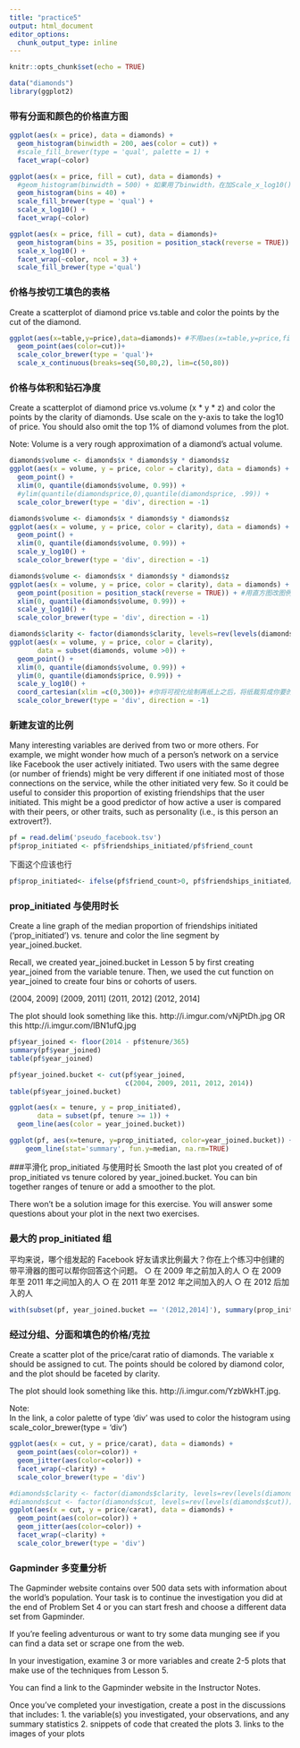 ```yaml
---
title: "practice5"
output: html_document
editor_options: 
  chunk_output_type: inline
---
```


```r
knitr::opts_chunk$set(echo = TRUE)
```

```r
data("diamonds")
library(ggplot2)
```
### 带有分面和颜色的价格直方图
```r
ggplot(aes(x = price), data = diamonds) + 
  geom_histogram(binwidth = 200, aes(color = cut)) +
  #scale_fill_brewer(type = 'qual', palette = 1) +
  facet_wrap(~color) 
```

```r
ggplot(aes(x = price, fill = cut), data = diamonds) + 
  #geom_histogram(binwidth = 500) + 如果用了binwidth，在加Scale_x_log10()有问题
  geom_histogram(bins = 40) +
  scale_fill_brewer(type = 'qual') +
  scale_x_log10() +
  facet_wrap(~color) 
```
```r
ggplot(aes(x = price, fill = cut), data = diamonds)+
  geom_histogram(bins = 35, position = position_stack(reverse = TRUE)) +
  scale_x_log10() +
  facet_wrap(~color, ncol = 3) +
  scale_fill_brewer(type ='qual')
```

### 价格与按切工填色的表格
Create a scatterplot of diamond price vs.table and color the points by the cut of
 the diamond.



```r
ggplot(aes(x=table,y=price),data=diamonds)+ #不用aes(x=table,y=price,fill=cut)，点无fill
  geom_point(aes(color=cut))+
  scale_color_brewer(type = 'qual')+
  scale_x_continuous(breaks=seq(50,80,2), lim=c(50,80))
```
### 价格与体积和钻石净度
Create a scatterplot of diamond price vs.volume (x * y * z) 
and color the points by the clarity of diamonds. 
Use scale on the y-axis to take the log10 of price. 
You should also omit the top 1% of diamond volumes from the plot.

Note: Volume is a very rough approximation of
a diamond's actual volume.


```r
diamonds$volume <- diamonds$x * diamonds$y * diamonds$z
ggplot(aes(x = volume, y = price, color = clarity), data = diamonds) +
  geom_point() +
  xlim(0, quantile(diamonds$volume, 0.99)) +
  #ylim(quantile(diamondsprice,0),quantile(diamondsprice, .99)) +
  scale_color_brewer(type = 'div', direction = -1)
```

```r
diamonds$volume <- diamonds$x * diamonds$y * diamonds$z
ggplot(aes(x = volume, y = price, color = clarity), data = diamonds) +
  geom_point() + 
  xlim(0, quantile(diamonds$volume, 0.99)) +
  scale_y_log10() +
  scale_color_brewer(type = 'div', direction = -1)
```

```r
diamonds$volume <- diamonds$x * diamonds$y * diamonds$z
ggplot(aes(x = volume, y = price, color = clarity), data = diamonds) +
  geom_point(position = position_stack(reverse = TRUE)) + #用直方图改图例顺序的方法不行
  xlim(0, quantile(diamonds$volume, 0.99)) +
  scale_y_log10() +
  scale_color_brewer(type = 'div', direction = -1)
```

```r
diamonds$clarity <- factor(diamonds$clarity, levels=rev(levels(diamonds$clarity)))
ggplot(aes(x = volume, y = price, color = clarity), 
       data = subset(diamonds, volume >0)) +
  geom_point() + 
  xlim(0, quantile(diamonds$volume, 0.99)) +
  ylim(0, quantile(diamonds$price, 0.99)) +
  scale_y_log10() +
  coord_cartesian(xlim =c(0,300))+ #你将可视化绘制再纸上之后，将纸裁剪成你要的大小。
  scale_color_brewer(type = 'div', direction = -1)
```
### 新建友谊的比例
Many interesting variables are derived from two or more others.
For example, we might wonder how much of a person's network on a service like Facebook the user actively initiated. 
Two users with the same degree (or number of friends) might be very different if one initiated most of those connections on the service, while the other initiated very few. 
So it could be useful to consider this proportion of existing friendships that
the user initiated. 
This might be a good predictor of how active a user is compared with their peers, or other traits, such as personality (i.e., is this person an extrovert?).
```r
pf = read.delim('pseudo_facebook.tsv')
pf$prop_initiated <- pf$friendships_initiated/pf$friend_count
```

下面这个应该也行
```r
pf$prop_initiated<- ifelse(pf$friend_count>0, pf$friendships_initiated/pf$friend_count,NA)
```
### prop_initiated 与使用时长
Create a line graph of the median proportion of friendships initiated ('prop_initiated') vs. tenure and color the line segment by year_joined.bucket.

Recall, we created year_joined.bucket in Lesson 5 by first creating year_joined from the variable tenure.
Then, we used the cut function on year_joined to create four bins or cohorts of users.

(2004, 2009]
(2009, 2011]
(2011, 2012]
(2012, 2014]

The plot should look something like this.
http://i.imgur.com/vNjPtDh.jpg
OR this
http://i.imgur.com/IBN1ufQ.jpg
```r
pf$year_joined <- floor(2014 - pf$tenure/365)
summary(pf$year_joined)
table(pf$year_joined)
```

```r
pf$year_joined.bucket <- cut(pf$year_joined, 
                             c(2004, 2009, 2011, 2012, 2014))
table(pf$year_joined.bucket)
```

```r
ggplot(aes(x = tenure, y = prop_initiated),
       data = subset(pf, tenure >= 1)) +
  geom_line(aes(color = year_joined.bucket))
```

```r

ggplot(pf, aes(x=tenure, y=prop_initiated, color=year_joined.bucket)) +
    geom_line(stat='summary', fun.y=median, na.rm=TRUE)
```
###平滑化 prop_initiated 与使用时长
Smooth the last plot you created of of prop_initiated vs tenure colored by
year_joined.bucket. 
You can bin together ranges of tenure or add a smoother to the plot.

There won't be a solution image for this exercise.
You will answer some questions about your plot in the next two exercises.

### 最大的 prop_initiated 组
平均来说，哪个组发起的 Facebook 好友请求比例最大？你在上个练习中创建的带平滑器的图可以帮你回答这个问题。 
○ 在 2009 年之前加入的人 
○ 在 2009 年至 2011 年之间加入的人
○ 在 2011 年至 2012 年之间加入的人 
○ 在 2012 后加入的人
```r
with(subset(pf, year_joined.bucket == '(2012,2014]'), summary(prop_initiated))
```
### 经过分组、分面和填色的价格/克拉
Create a scatter plot of the price/carat ratio of diamonds. 
The variable x should be assigned to cut. 
The points should be colored by diamond color, and the plot should be faceted by clarity.

The plot should look something like this.
http://i.imgur.com/YzbWkHT.jpg.

Note:  
In the link, a color palette of type 'div' was used to color the histogram using
scale_color_brewer(type = 'div')
```r
ggplot(aes(x = cut, y = price/carat), data = diamonds) +
  geom_point(aes(color=color)) +
  geom_jitter(aes(color=color)) +
  facet_wrap(~clarity) +
  scale_color_brewer(type = 'div')

```

```r
#diamonds$clarity <- factor(diamonds$clarity, levels=rev(levels(diamonds$clarity)))
#diamonds$cut <- factor(diamonds$cut, levels=rev(levels(diamonds$cut)))
ggplot(aes(x = cut, y = price/carat), data = diamonds) +
  geom_point(aes(color=color)) +
  geom_jitter(aes(color=color)) +
  facet_wrap(~clarity) +
  scale_color_brewer(type = 'div')
```
### Gapminder 多变量分析
The Gapminder website contains over 500 data sets with information about
the world's population. Your task is to continue the investigation you did at the
end of Problem Set 4 or you can start fresh and choose a different
data set from Gapminder.

If you’re feeling adventurous or want to try some data munging see if you can
find a data set or scrape one from the web.

In your investigation, examine 3 or more variables and create 2-5 plots that make
use of the techniques from Lesson 5.

You can find a link to the Gapminder website in the Instructor Notes.

Once you've completed your investigation, create a post in the discussions that includes:
      1. the variable(s) you investigated, your observations, and any summary statistics
      2. snippets of code that created the plots
      3. links to the images of your plots
```r

```


